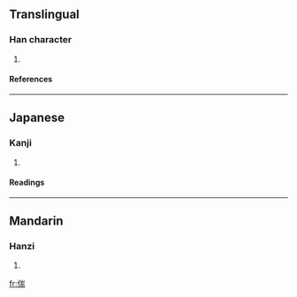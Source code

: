 ==Translingual==
===Han character===
{{Han char|rn=9|rad=人|as=09|sn=11|four=2222<sub>7</sub>|canj=人山一月 (OUMB)}}
# {{defn|Han}}
====References====
{{Han ref|kx=0111.330|dkj=00896|dj=0238.070|hdz=10191.090|uh=5073|ud=20595|bh=D465|bd=54373}}
----
==Japanese==
===Kanji===
{{ja-kanji|grade=|rs=人09}}
# {{defn|Japanese}}
====Readings====
{{ja-readings|on=[[たん]] (tan)|kun=[[ちひさい]] (chihisai), [[すこし]] (sukoshi)}}
----
==Mandarin==
===Hanzi===
{{cmn-hanzi|pin=[[duān]] ([[duan1]])|wg=tuan<sup>1</sup>}}
# {{defn|Mandarin}}

[[fr:偳]]
